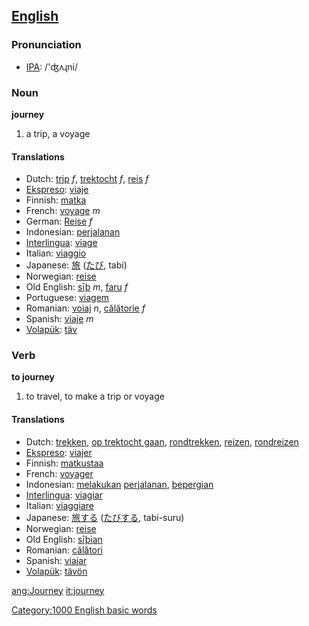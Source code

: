 ==[[English]]==
=== Pronunciation ===
*[[w:IPA|IPA]]: /'ʤʌɻni/

=== Noun ===

'''journey'''

# a trip, a voyage

==== Translations ====
*Dutch: [[trip]] ''f'', [[trektocht]] ''f'', [[reis]] ''f''
*[[Ekspreso]]: [[viaje]]
*Finnish: [[matka]]
*French: [[voyage]] ''m''
*German: [[Reise]] ''f'' 
*Indonesian: [[jalan|perjalanan]]
*[[Interlingua]]: [[viage]] 
*Italian: [[viaggio]] 
*Japanese: [[旅]] ([[たび]], tabi)
*Norwegian: [[reise]] 
*Old English: [[siþ|sīþ]] ''m'', [[faru]] ''f''
*Portuguese: [[viagem]] 
*Romanian: [[voiaj]] ''n'', [[călătorie]] ''f''
*Spanish: [[viaje]] ''m''
*[[Volapük]]: [[täv]]

=== Verb ===

'''to journey'''

# to travel, to make a trip or voyage

==== Translations ====
*Dutch: [[trekken]], [[op trektocht gaan]], [[rondtrekken]], [[reizen]], [[rondreizen]]
*[[Ekspreso]]: [[viajer]]
*Finnish: [[matkustaa]]
*French: [[voyager]] 
*Indonesian: [[laku|melakukan]] [[jalan|perjalanan]], [[pergi|bepergian]]
*[[Interlingua]]: [[viagiar]] 
*Italian: [[viaggiare]] 
*Japanese: [[旅]]する ([[たび]]する, tabi-suru)
*Norwegian: [[reise]] 
*Old English: [[siþian|sīþian]]
*Romanian: [[călători]]
*Spanish: [[viajar]] 
*[[Volapük]]: [[tävön]]

[[Category:1000 English basic words]]

[[ang:Journey]]
[[it:journey]]
